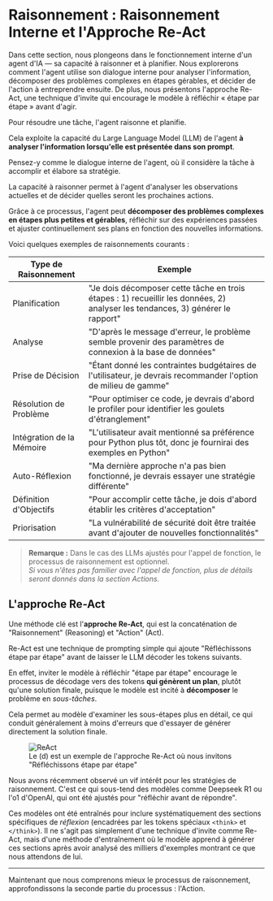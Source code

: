 # Raisonnement : Raisonnement Interne et l'Approche Re-Act

<Tip> 
Dans cette section, nous plongeons dans le fonctionnement interne d'un agent d'IA — sa capacité à raisonner et à planifier. Nous explorerons comment l'agent utilise son dialogue interne pour analyser l'information, décomposer des problèmes complexes en étapes gérables, et décider de l'action à entreprendre ensuite. De plus, nous présentons l'approche Re-Act, une technique d'invite qui encourage le modèle à réfléchir « étape par étape » avant d'agir. 
</Tip>

Pour résoudre une tâche, l'agent raisonne et planifie.

Cela exploite la capacité du Large Language Model (LLM) de l'agent **à analyser l'information lorsqu'elle est présentée dans son prompt**.

Pensez-y comme le dialogue interne de l'agent, où il considère la tâche à accomplir et élabore sa stratégie.

La capacité à raisonner permet à l'agent d'analyser les observations actuelles et de décider quelles seront les prochaines actions.

Grâce à ce processus, l'agent peut **décomposer des problèmes complexes en étapes plus petites et gérables**, réfléchir sur des expériences passées et ajuster continuellement ses plans en fonction des nouvelles informations.

Voici quelques exemples de raisonnements courants :

| Type de Raisonnement         | Exemple                                                                                                   |
|------------------------|-----------------------------------------------------------------------------------------------------------|
| Planification          | "Je dois décomposer cette tâche en trois étapes : 1) recueillir les données, 2) analyser les tendances, 3) générer le rapport" |
| Analyse                | "D'après le message d'erreur, le problème semble provenir des paramètres de connexion à la base de données" |
| Prise de Décision      | "Étant donné les contraintes budgétaires de l'utilisateur, je devrais recommander l'option de milieu de gamme" |
| Résolution de Problème | "Pour optimiser ce code, je devrais d'abord le profiler pour identifier les goulets d'étranglement"         |
| Intégration de la Mémoire | "L'utilisateur avait mentionné sa préférence pour Python plus tôt, donc je fournirai des exemples en Python"     |
| Auto-Réflexion         | "Ma dernière approche n'a pas bien fonctionné, je devrais essayer une stratégie différente"                 |
| Définition d'Objectifs | "Pour accomplir cette tâche, je dois d'abord établir les critères d'acceptation"                           |
| Priorisation           | "La vulnérabilité de sécurité doit être traitée avant d'ajouter de nouvelles fonctionnalités"               |

> **Remarque :** Dans le cas des LLMs ajustés pour l'appel de fonction, le processus de raisonnement est optionnel.  
> *Si vous n'êtes pas familier avec l'appel de fonction, plus de détails seront donnés dans la section Actions.*

## L'approche Re-Act

Une méthode clé est l'**approche Re-Act**, qui est la concaténation de "Raisonnement" (Reasoning) et "Action" (Act). 

Re-Act est une technique de prompting simple qui ajoute "Réfléchissons étape par étape" avant de laisser le LLM décoder les tokens suivants. 

En effet, inviter le modèle à réfléchir "étape par étape" encourage le processus de décodage vers des tokens **qui génèrent un plan**, plutôt qu'une solution finale, puisque le modèle est incité à **décomposer** le problème en *sous-tâches*.

Cela permet au modèle d'examiner les sous-étapes plus en détail, ce qui conduit généralement à moins d'erreurs que d'essayer de générer directement la solution finale.

<figure>
<img src="https://huggingface.co/datasets/agents-course/course-images/resolve/main/en/unit1/ReAct.png" alt="ReAct"/>
<figcaption>Le (d) est un exemple de l'approche Re-Act où nous invitons "Réfléchissons étape par étape"</figcaption>
</figure>

<Tip>
Nous avons récemment observé un vif intérêt pour les stratégies de raisonnement. C'est ce qui sous-tend des modèles comme Deepseek R1 ou l'o1 d'OpenAI, qui ont été ajustés pour "réfléchir avant de répondre".

Ces modèles ont été entraînés pour inclure systématiquement des sections spécifiques de _réflexion_ (encadrées par les tokens spéciaux `<think>` et `</think>`). Il ne s'agit pas simplement d'une technique d'invite comme Re-Act, mais d'une méthode d'entraînement où le modèle apprend à générer ces sections après avoir analysé des milliers d'exemples montrant ce que nous attendons de lui.
</Tip>

--- 
Maintenant que nous comprenons mieux le processus de raisonnement, approfondissons la seconde partie du processus : l'Action.
